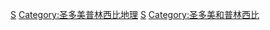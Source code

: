 {{Commonscat|São Tomé and Príncipe}}

[[Category:各國城市|S]]
[[Category:圣多美普林西比地理|Category:圣多美普林西比地理]]
[[Category:非洲城市|S]]
[[Category:圣多美和普林西比|Category:圣多美和普林西比]]